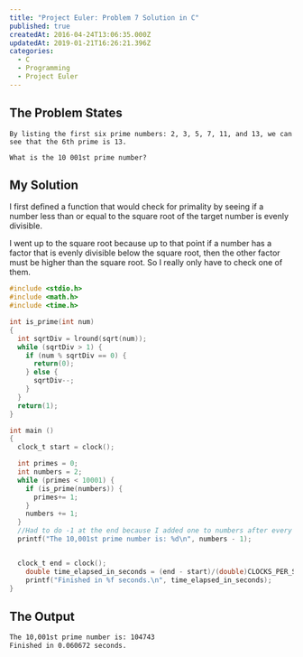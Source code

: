```yaml
---
title: "Project Euler: Problem 7 Solution in C"
published: true
createdAt: 2016-04-24T13:06:35.000Z
updatedAt: 2019-01-21T16:26:21.396Z
categories:
  - C
  - Programming
  - Project Euler
---
```


## The Problem States

```text
By listing the first six prime numbers: 2, 3, 5, 7, 11, and 13, we can see that the 6th prime is 13.

What is the 10 001st prime number?
```

## My Solution

I first defined a function that would check for primality by seeing if a number less than or equal to the square root
of the target number is evenly divisible.

I went up to the square root because up to that point if a number has a factor that is evenly divisible below the
square root, then the other factor must be higher than the square root. So I really only have to check one of them.

```c
#include <stdio.h>
#include <math.h>
#include <time.h>

int is_prime(int num)
{
  int sqrtDiv = lround(sqrt(num));
  while (sqrtDiv > 1) {
    if (num % sqrtDiv == 0) {
      return(0);
    } else {
      sqrtDiv--;
    }
  }
  return(1);
}

int main ()
{
  clock_t start = clock();

  int primes = 0;
  int numbers = 2;
  while (primes < 10001) {
    if (is_prime(numbers)) {
      primes+= 1;
    }
    numbers += 1;
  }
  //Had to do -1 at the end because I added one to numbers after every loop, even when it found the last prime.
  printf("The 10,001st prime number is: %d\n", numbers - 1);


  clock_t end = clock();
    double time_elapsed_in_seconds = (end - start)/(double)CLOCKS_PER_SEC;
    printf("Finished in %f seconds.\n", time_elapsed_in_seconds);
}
```

## The Output

```bash
The 10,001st prime number is: 104743
Finished in 0.060672 seconds.
```
